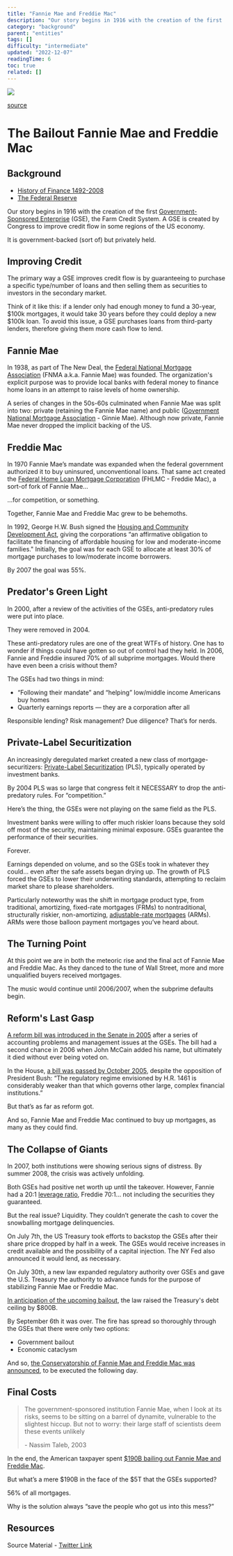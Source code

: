 ```yaml
---
title: "Fannie Mae and Freddie Mac"
description: "Our story begins in 1916 with the creation of the first  (GSE), the Farm Credit System."
category: "background"
parent: "entities"
tags: []
difficulty: "intermediate"
updated: "2022-12-07"
readingTime: 6
toc: true
related: []
---
```


![](/images/gse-front-banner.webp)

[source](https://www.foxbusiness.com/markets/fannie-mae-freddie-mac-shares-crater-after-supreme-court-ruling)

# The Bailout Fannie Mae and Freddie Mac

## Background

*   [History of Finance 1492-2008](http://inevitableeth.com/home/background/history-finance)
*   [The Federal Reserve](http://inevitableeth.com/home/background/federal-reserve)

Our story begins in 1916 with the creation of the first [Government-Sponsored Enterprise](https://en.wikipedia.org/wiki/Government-sponsored_enterprise) (GSE), the Farm Credit System. A GSE is created by Congress to improve credit flow in some regions of the US economy. 

It is government-backed (sort of) but privately held. 

## Improving Credit

The primary way a GSE improves credit flow is by guaranteeing to purchase a specific type/number of loans and then selling them as securities to investors in the secondary market. 

Think of it like this: if a lender only had enough money to fund a 30-year, $100k mortgages, it would take 30 years before they could deploy a new $100k loan. To avoid this issue, a GSE purchases loans from third-party lenders, therefore giving them more cash flow to lend. 

## Fannie Mae

In 1938, as part of The New Deal, the [Federal National Mortgage Association](https://en.wikipedia.org/wiki/Fannie_Mae) (FNMA a.k.a. Fannie Mae) was founded. The organization's explicit purpose was to provide local banks with federal money to finance home loans in an attempt to raise levels of home ownership. 

A series of changes in the 50s-60s culminated when Fannie Mae was split into two: private (retaining the Fannie Mae name) and public ([Government National Mortgage Association](https://en.wikipedia.org/wiki/Government_National_Mortgage_Association) - Ginnie Mae). Although now private, Fannie Mae never dropped the implicit backing of the US. 

## Freddie Mac

In 1970 Fannie Mae’s mandate was expanded when the federal government authorized it to buy uninsured, unconventional loans. That same act created the [Federal Home Loan Mortgage Corporation](https://en.wikipedia.org/wiki/Freddie_Mac) (FHLMC - Freddie Mac), a sort-of fork of Fannie Mae… 

…for competition, or something. 

Together, Fannie Mae and Freddie Mac grew to be behemoths. 

In 1992, George H.W. Bush signed the [Housing and Community Development Act](https://en.wikipedia.org/wiki/Housing_and_Community_Development_Act_of_1992), giving the corporations “an affirmative obligation to facilitate the financing of affordable housing for low and moderate-income families." Initially, the goal was for each GSE to allocate at least 30% of mortgage purchases to low/moderate income borrowers. 

By 2007 the goal was 55%. 

## Predator's Green Light

In 2000, after a review of the activities of the GSEs, anti-predatory rules were put into place. 

They were removed in 2004. 

These anti-predatory rules are one of the great WTFs of history. One has to wonder if things could have gotten so out of control had they held. In 2006, Fannie and Freddie insured 70% of all subprime mortgages. Would there have even been a crisis without them? 

The GSEs had two things in mind: 

*   “Following their mandate” and “helping” low/middle income Americans buy homes
*   Quarterly earnings reports — they are a corporation after all

Responsible lending? Risk management? Due diligence? That’s for nerds. 

## Private-Label Securitization

An increasingly deregulated market created a new class of mortgage-securitizers: [Private-Label Securitization](http://securitization.weebly.com/private-label-mbs.html) (PLS), typically operated by investment banks. 

By 2004 PLS was so large that congress felt it NECESSARY to drop the anti-predatory rules. For “competition.” 

Here’s the thing, the GSEs were not playing on the same field as the PLS. 

Investment banks were willing to offer much riskier loans because they sold off most of the security, maintaining minimal exposure. GSEs guarantee the performance of their securities. 

Forever. 

Earnings depended on volume, and so the GSEs took in whatever they could… even after the safe assets began drying up. The growth of PLS forced the GSEs to lower their underwriting standards, attempting to reclaim market share to please shareholders. 

Particularly noteworthy was the shift in mortgage product type, from traditional, amortizing, fixed-rate mortgages (FRMs) to nontraditional, structurally riskier, non-amortizing, [adjustable-rate mortgages](https://flexbooks.ck12.org/cbook/prep-for-7th-grade-math/section/2.7/related/rwa/how-balloons-destroyed-the-economy/) (ARMs). ARMs were those balloon payment mortgages you’ve heard about. 

## The Turning Point

At this point we are in both the meteoric rise and the final act of Fannie Mae and Freddie Mac. As they danced to the tune of Wall Street, more and more unqualified buyers received mortgages. 

The music would continue until 2006/2007, when the subprime defaults begin. 

## Reform's Last Gasp

[A reform bill was introduced in the Senate in 2005](https://www.congress.gov/bill/109th-congress/senate-bill/190) after a series of accounting problems and management issues at the GSEs. The bill had a second chance in 2006 when John McCain added his name, but ultimately it died without ever being voted on. 

In the House, [a bill was passed by October 2005](https://www.congress.gov/bill/109th-congress/house-bill/1461), despite the opposition of President Bush: “The regulatory regime envisioned by H.R. 1461 is considerably weaker than that which governs other large, complex financial institutions.” 

But that’s as far as reform got. 

And so, Fannie Mae and Freddie Mac continued to buy up mortgages, as many as they could find. 

## The Collapse of Giants

In 2007, both institutions were showing serious signs of distress. By summer 2008, the crisis was actively unfolding. 

Both GSEs had positive net worth up until the takeover. However, Fannie had a 20:1 [leverage ratio](https://www.investopedia.com/terms/l/leverageratio.asp), Freddie 70:1… not including the securities they guaranteed. 

But the real issue? Liquidity. They couldn’t generate the cash to cover the snowballing mortgage delinquencies. 

On July 7th, the US Treasury took efforts to backstop the GSEs after their share price dropped by half in a week. The GSEs would receive increases in credit available and the possibility of a capital injection. The NY Fed also announced it would lend, as necessary. 

On July 30th, a new law expanded regulatory authority over GSEs and gave the U.S. Treasury the authority to advance funds for the purpose of stabilizing Fannie Mae or Freddie Mac.

[In anticipation of the upcoming bailout](https://money.cnn.com/2008/09/06/news/economy/fannie_freddie_paulson.fortune/index.htm), the law raised the Treasury's debt ceiling by $800B. 

By September 6th it was over. The fire has spread so thoroughly through the GSEs that there were only two options: 

*   Government bailout
*   Economic cataclysm

And so, [the Conservatorship of Fannie Mae and Freddie Mac was announced](https://www.reuters.com/article/us-fannie-freddie/government-takes-over-fannie-mae-freddie-mac-idUSN0527106320080907), to be executed the following day. 

## Final Costs

> The government-sponsored institution Fannie Mae, when I look at its risks, seems to be sitting on a barrel of dynamite, vulnerable to the slightest hiccup. But not to worry: their large staff of scientists deem these events unlikely  
>   
> \- Nassim Taleb, 2003

In the end, the American taxpayer spent [$190B bailing out Fannie Mae and Freddie Mac](https://www.thebalancemoney.com/what-was-the-fannie-mae-and-freddie-mac-bailout-3305658#:~:text=1-,The%20Bailout%20Cost%20to%20Taxpayers,and%20%2471%20billion%20for%20Freddie.). 

But what’s a mere $190B in the face of the $5T that the GSEs supported? 

56% of all mortgages. 

Why is the solution always “save the people who got us into this mess?” 

## Resources

Source Material - [Twitter Link](https://twitter.com/logarithmicrex/status/1558489035013705729)

